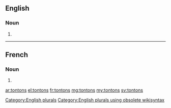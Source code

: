 ==English==

===Noun===
{{head|en}}

# {{plural of|tonton}}

[[Category:English plurals]][[Category:English plurals using obsolete wikisyntax]]

----

==French==

===Noun===
{{head|fr|g=m-p}}

# {{plural of|tonton|lang=fr}}

[[ar:tontons]]
[[el:tontons]]
[[fr:tontons]]
[[mg:tontons]]
[[my:tontons]]
[[sv:tontons]]